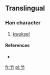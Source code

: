 ==Translingual==

===Han character===
{{Han char|rn=12|rad=八|as=02|sn=4|four=|canj=金尸中 (CSL)}}

# [[kwukyel]]

====References====
* {{Han ref|kx=0079.091|dj=0363.121|hdz=10241.091|uh=516F|ud=20847}}

[[fr:兯]]
[[pl:兯]]